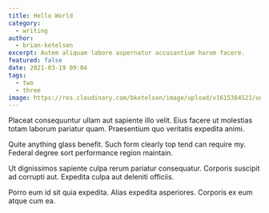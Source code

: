 ```yaml
---
title: Hello World
category:
  - writing
author:
  - brian-ketelsen
excerpt: Autem aliquam labore aspernatur accusantium harum facere.
featured: false
date: 2021-03-19 09:04
tags:
  - two
  - three
image: https://res.cloudinary.com/bketelsen/image/upload/v1615384521/unsplash_photos_Q_Rkew0_Kw_XSM_abdd17c07d.jpg
---
```


Placeat consequuntur ullam aut sapiente illo velit. Eius facere ut molestias totam laborum pariatur quam. Praesentium quo veritatis expedita animi.

Quite anything glass benefit. Such form clearly top tend can require my. Federal degree sort performance region maintain.

Ut dignissimos sapiente culpa rerum pariatur consequatur. Corporis suscipit ad corrupti aut. Expedita culpa aut deleniti officiis.

Porro eum id sit quia expedita. Alias expedita asperiores. Corporis ex eum atque cum ea.
